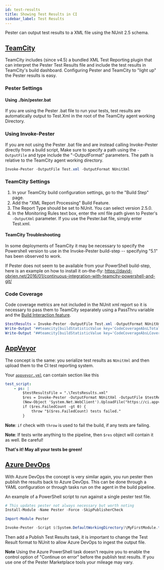 ```yaml
---
id: test-results
title: Showing Test Results in CI
sidebar_label: Test Results
---
```


Pester can output test results to a XML file using the NUnit 2.5 schema.

## [TeamCity](https://www.jetbrains.com/teamcity/)

TeamCity includes (since v4.5) a bundled XML Test Reporting plugin that can interpret the Pester Test Results file and include the test results in TeamCity's build dashboard. Configuring Pester and TeamCity to "light up" the Pester results is easy.

### Pester Settings

#### Using ./bin/pester.bat

If you are using the Pester .bat file to run your tests, test results are automatically output to Test.Xml in the root of the TeamCity agent working Directory.

### Using Invoke-Pester

If you are not using the Pester .bat file and are instead calling Invoke-Pester directly from a build script, Make sure to specify a path using the `-OutputFile` and type include the "-OutputFormat" parameters. The path is relative to the TeamCity agent working directory.

```powershell
Invoke-Pester -OutputFile Test.xml -OutputFormat NUnitXml
```

### TeamCity Settings

1. In your TeamCity build configuration settings, go to the "Build Step" page.
1. Add the "XML Report Processing" Build Feature.
1. The Report Type should be set to NUnit. You can select version 2.5.0.
1. In the Monitoring Rules text box, enter the xml file path given to Pester's `-OutputXml` parameter. If you use the Pester.bat file, simply enter Test.xml.

#### TeamCity Troubleshooting

In some deployments of TeamCity it may be necessary to specify the Powershell version to use in the Invoke-Pester build-step -- specifying "5.1" has been observed to work.

If Pester does not seem to be available from your PowerShell build-step, here is an example on how to install it on-the-fly: https://david-obrien.net/2016/01/continuous-integration-with-teamcity-powershell-and-git/

### Code Coverage

Code coverage metrics are not included in the NUnit xml report so it is necessary to pass them to TeamCity separately using a PassThru variable and the [Build Interaction feature](https://confluence.jetbrains.com/display/TCD8/Build+Script+Interaction+with+TeamCity#BuildScriptInteractionwithTeamCity-ReportingBuildStatistics).

```powershell
$testResults = Invoke-Pester -OutputFile Test.xml -OutputFormat NUnitXml -CodeCoverage (Get-ChildItem -Path $PSScriptRoot\*.ps1 -Exclude *.Tests.* ).FullName -PassThru
Write-Output "##teamcity[buildStatisticValue key='CodeCoverageAbsLTotal' value='$($testResults.CodeCoverage.NumberOfCommandsAnalyzed)']"
Write-Output "##teamcity[buildStatisticValue key='CodeCoverageAbsLCovered' value='$($testResults.CodeCoverage.NumberOfCommandsExecuted)']"
```

## [AppVeyor](https://appveyor.com)

The concept is the same: you serialize test results as `NUnitXml` and then upload them to the CI test reporting system.

Your [`appveyor.yml`](https://www.appveyor.com/docs/appveyor-yml) can contain section like this

```yaml
test_script:
    - ps: |
        $testResultsFile = ".\TestsResults.xml"
        $res = Invoke-Pester -OutputFormat NUnitXml -OutputFile $testResultsFile -PassThru
        (New-Object 'System.Net.WebClient').UploadFile("https://ci.appveyor.com/api/testresults/nunit/$($env:APPVEYOR_JOB_ID)", (Resolve-Path $testResultsFile))
        if ($res.FailedCount -gt 0) {
            throw "$($res.FailedCount) tests failed."
        }
```

**Note**: `if` check with `throw` is used to fail the build, if any tests are failing.

**Note**: If tests write anything to the pipeline, then `$res` object will contain it as well.  Be careful!

**That's it! May all your tests be green!**

## [Azure DevOps](https://azure.microsoft.com/en-us/solutions/devops/)

With Azure DevOps the concept is very similar again, you run pester then publish the results back to Azure DevOps. This can be done through a YAML configuration or through tasks run on the agent in the build pipeline.

An example of a PowerShell script to run against a single pester test file.

```powershell
# This updates pester not always necessary but worth noting
Install-Module -Name Pester -Force -SkipPublisherCheck

Import-Module Pester

Invoke-Pester -Script $(System.DefaultWorkingDirectory)\MyFirstModule.test.ps1 -OutputFile $(System.DefaultWorkingDirectory)\Test-Pester.XML -OutputFormat NUnitXML
```

Then add a Publish Test Results task, it is important to change the Test Result format to NUnit to allow Azure DevOps to ingest the output file.

**Note** Using the Azure PowerShell task doesn't require you to enable the control option of "Continue on error" before the publish test results. If you use one of the Pester Marketplace tools your mileage may vary.
